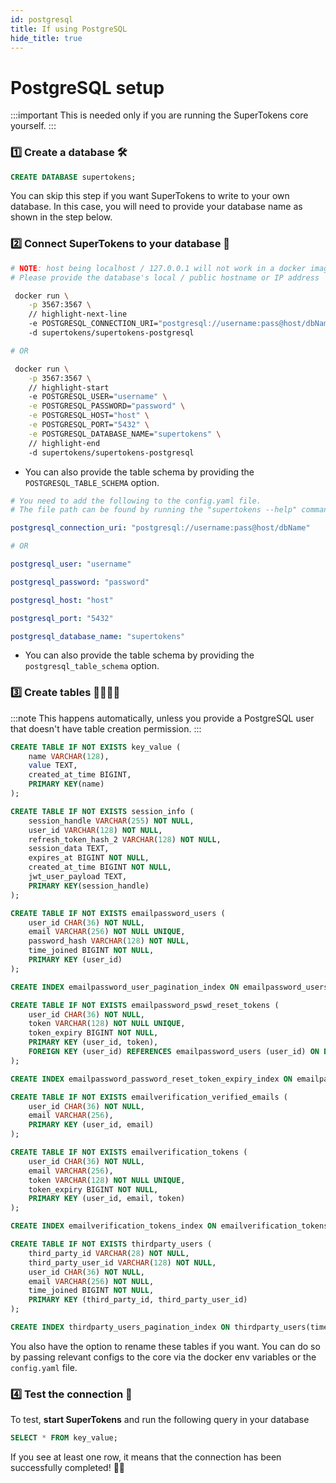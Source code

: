```yaml
---
id: postgresql
title: If using PostgreSQL
hide_title: true
---
```


<!-- COPY DOCS -->
<!-- ./community/database-setup/postgresql.mdx -->


# PostgreSQL setup

:::important
This is needed only if you are running the SuperTokens core yourself.
:::

### 1️⃣ Create a database 🛠️
```sql
CREATE DATABASE supertokens;
```
You can skip this step if you want SuperTokens to write to your own database. In this case, you will need to provide your database name as shown in the step below. 

### 2️⃣ Connect SuperTokens to your database 🔌

<DockerTabs>
<TabItem value="with-docker">

```bash
# NOTE: host being localhost / 127.0.0.1 will not work in a docker image. 
# Please provide the database's local / public hostname or IP address

 docker run \
    -p 3567:3567 \
    // highlight-next-line
    -e POSTGRESQL_CONNECTION_URI="postgresql://username:pass@host/dbName" \ 
    -d supertokens/supertokens-postgresql

# OR

 docker run \
    -p 3567:3567 \
    // highlight-start
    -e POSTGRESQL_USER="username" \
    -e POSTGRESQL_PASSWORD="password" \
	-e POSTGRESQL_HOST="host" \
	-e POSTGRESQL_PORT="5432" \
    -e POSTGRESQL_DATABASE_NAME="supertokens" \ 
    // highlight-end
    -d supertokens/supertokens-postgresql
```

- You can also provide the table schema by providing the `POSTGRESQL_TABLE_SCHEMA` option.

</TabItem>

<TabItem value="without-docker">

```yaml
# You need to add the following to the config.yaml file.
# The file path can be found by running the "supertokens --help" command

postgresql_connection_uri: "postgresql://username:pass@host/dbName"

# OR

postgresql_user: "username"

postgresql_password: "password"

postgresql_host: "host"

postgresql_port: "5432"

postgresql_database_name: "supertokens"
```

- You can also provide the table schema by providing the `postgresql_table_schema` option.

</TabItem>
</DockerTabs>


### 3️⃣ Create tables 👩‍💻👨‍💻

:::note 
This happens automatically, unless you provide a PostgreSQL user that doesn't have table creation permission.
:::

<div class="additionalInformation" text="See table structure">

```sql
CREATE TABLE IF NOT EXISTS key_value (
    name VARCHAR(128),
    value TEXT,
    created_at_time BIGINT,
    PRIMARY KEY(name)
);

CREATE TABLE IF NOT EXISTS session_info (
    session_handle VARCHAR(255) NOT NULL,
    user_id VARCHAR(128) NOT NULL,
    refresh_token_hash_2 VARCHAR(128) NOT NULL,
    session_data TEXT,
    expires_at BIGINT NOT NULL,
    created_at_time BIGINT NOT NULL,
    jwt_user_payload TEXT,
    PRIMARY KEY(session_handle)
);

CREATE TABLE IF NOT EXISTS emailpassword_users (
    user_id CHAR(36) NOT NULL,
    email VARCHAR(256) NOT NULL UNIQUE,
    password_hash VARCHAR(128) NOT NULL,
    time_joined BIGINT NOT NULL,
    PRIMARY KEY (user_id)
);

CREATE INDEX emailpassword_user_pagination_index ON emailpassword_users(time_joined DESC, user_id DESC);

CREATE TABLE IF NOT EXISTS emailpassword_pswd_reset_tokens (
    user_id CHAR(36) NOT NULL,
    token VARCHAR(128) NOT NULL UNIQUE,
    token_expiry BIGINT NOT NULL,
    PRIMARY KEY (user_id, token),
    FOREIGN KEY (user_id) REFERENCES emailpassword_users (user_id) ON DELETE CASCADE ON UPDATE CASCADE
);

CREATE INDEX emailpassword_password_reset_token_expiry_index ON emailpassword_pswd_reset_tokens(token_expiry);

CREATE TABLE IF NOT EXISTS emailverification_verified_emails (
    user_id CHAR(36) NOT NULL,
    email VARCHAR(256),
    PRIMARY KEY (user_id, email)
);

CREATE TABLE IF NOT EXISTS emailverification_tokens (
    user_id CHAR(36) NOT NULL,
    email VARCHAR(256),
    token VARCHAR(128) NOT NULL UNIQUE,
    token_expiry BIGINT NOT NULL,
    PRIMARY KEY (user_id, email, token)
);

CREATE INDEX emailverification_tokens_index ON emailverification_tokens(token_expiry);

CREATE TABLE IF NOT EXISTS thirdparty_users (
    third_party_id VARCHAR(28) NOT NULL,
    third_party_user_id VARCHAR(128) NOT NULL,
    user_id CHAR(36) NOT NULL,
    email VARCHAR(256) NOT NULL,
    time_joined BIGINT NOT NULL,
    PRIMARY KEY (third_party_id, third_party_user_id)
);

CREATE INDEX thirdparty_users_pagination_index ON thirdparty_users(time_joined DESC, user_id DESC);
```
You also have the option to rename these tables if you want. You can do so by passing relevant configs to the core via the docker env variables or the `config.yaml` file.

</div>

### 4️⃣ Test the connection 🤞
To test, **start SuperTokens** and run the following query in your database
```sql
SELECT * FROM key_value;
```
If you see at least one row, it means that the connection has been successfully completed! 🥳🎉
